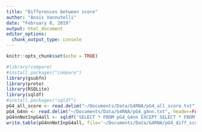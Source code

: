 ```yaml
---
title: "Differences between score"
author: "Anaïs Vannutelli"
date: "February 8, 2019"
output: html_document
editor_options: 
  chunk_output_type: console
---
```


```r
knitr::opts_chunk$set(echo = TRUE)
```


```r
#library(compare)
#install.packages("compare")
library(gsubfn)
library(proto)
library(RSQLite)
library(sqldf)
#install.packages("sqldf")
pG4_all_score <- read.delim("~/Documents/Data/G4RNA/pG4_all_score.txt", header=FALSE)
pG4_G4nn <- read.delim("~/Documents/Data/G4RNA/pG4_g4nn.txt", header=FALSE)
pG4nnNotInpG4all <- sqldf('SELECT * FROM pG4_G4nn EXCEPT SELECT * FROM pG4_all_score')
write.table(pG4nnNotInpG4all, file='~/Documents/Data/G4RNA/pG4_diff_score.tsv', quote=FALSE, sep='\t', col.names = NA)
```
